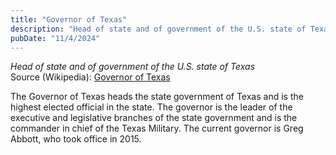 ```yaml
---
title: "Governor of Texas"
description: "Head of state and of government of the U.S. state of Texas"
pubDate: "11/4/2024"
---
```


*Head of state and of government of the U.S. state of Texas*  
Source (Wikipedia): [Governor of Texas][1]

The Governor of Texas heads the state government of Texas and is the highest elected official in the state. The governor is the leader of the executive and legislative branches of the state government and is the commander in chief of the Texas Military. The current governor is Greg Abbott, who took office in 2015.

[1]: https://en.wikipedia.org/wiki/Governor_of_Texas

